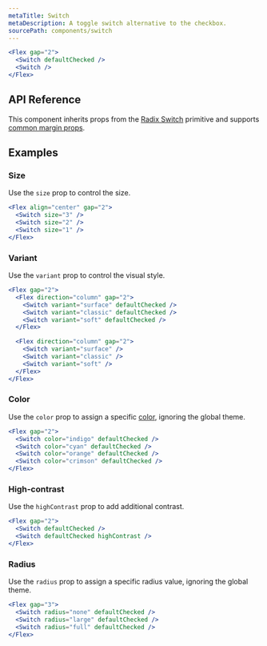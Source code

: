 ```yaml
---
metaTitle: Switch
metaDescription: A toggle switch alternative to the checkbox.
sourcePath: components/switch
---
```


```jsx live=true
<Flex gap="2">
  <Switch defaultChecked />
  <Switch />
</Flex>
```

## API Reference

This component inherits props from the [Radix Switch](/primitives/docs/components/switch) primitive and supports [common margin props](/themes/docs/theme/layout#margin-props).

<ThemesPropsTable name="switch" />

## Examples

### Size

Use the `size` prop to control the size.

```jsx live=true
<Flex align="center" gap="2">
  <Switch size="3" />
  <Switch size="2" />
  <Switch size="1" />
</Flex>
```

### Variant

Use the `variant` prop to control the visual style.

```jsx live=true scroll=true
<Flex gap="2">
  <Flex direction="column" gap="2">
    <Switch variant="surface" defaultChecked />
    <Switch variant="classic" defaultChecked />
    <Switch variant="soft" defaultChecked />
  </Flex>

  <Flex direction="column" gap="2">
    <Switch variant="surface" />
    <Switch variant="classic" />
    <Switch variant="soft" />
  </Flex>
</Flex>
```

### Color

Use the `color` prop to assign a specific [color](/themes/docs/theme/color), ignoring the global theme.

```jsx live=true
<Flex gap="2">
  <Switch color="indigo" defaultChecked />
  <Switch color="cyan" defaultChecked />
  <Switch color="orange" defaultChecked />
  <Switch color="crimson" defaultChecked />
</Flex>
```

### High-contrast

Use the `highContrast` prop to add additional contrast.

```jsx live=true
<Flex gap="2">
  <Switch defaultChecked />
  <Switch defaultChecked highContrast />
</Flex>
```

### Radius

Use the `radius` prop to assign a specific radius value, ignoring the global theme.

```jsx live=true
<Flex gap="3">
  <Switch radius="none" defaultChecked />
  <Switch radius="large" defaultChecked />
  <Switch radius="full" defaultChecked />
</Flex>
```
